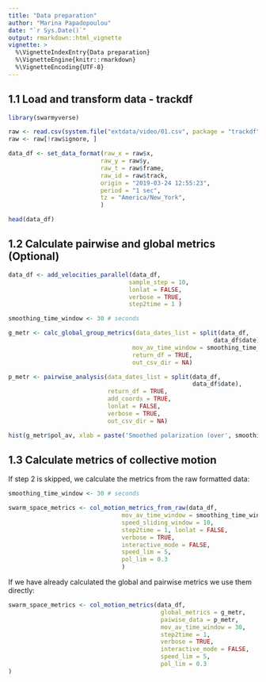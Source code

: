 ```yaml
---
title: "Data preparation"
author: "Marina Papadopoulou"
date: "`r Sys.Date()`"
output: rmarkdown::html_vignette
vignette: >
  %\VignetteIndexEntry{Data preparation}
  %\VignetteEngine{knitr::rmarkdown}
  %\VignetteEncoding{UTF-8}
---
```


## 1.1 Load and transform data - trackdf

```r
library(swarmyverse)

raw <- read.csv(system.file("extdata/video/01.csv", package = "trackdf"))
raw <- raw[!raw$ignore, ]

data_df <- set_data_format(raw_x = raw$x,
                          raw_y = raw$y,
                          raw_t = raw$frame,
                          raw_id = raw$track,
                          origin = "2019-03-24 12:55:23",
                          period = "1 sec",
                          tz = "America/New_York",
                          )

head(data_df)
```

## 1.2 Calculate pairwise and global metrics (Optional)


```r

data_df <- add_velocities_parallel(data_df, 
                                  sample_step = 10, 
                                  lonlat = FALSE, 
                                  verbose = TRUE, 
                                  step2time = 1 )

smoothing_time_window <- 30 # seconds

g_metr <- calc_global_group_metrics(data_dates_list = split(data_df, 
                                                          data_df$date),
                                   mov_av_time_window = smoothing_time_window, 
                                   return_df = TRUE,
                                   out_csv_dir = NA)

p_metr <- pairwise_analysis(data_dates_list = split(data_df,
                                                    data_df$date), 
                            return_df = TRUE, 
                            add_coords = TRUE,
                            lonlat = FALSE,
                            verbose = TRUE,
                            out_csv_dir = NA)

hist(g_metr$pol_av, xlab = paste('Smoothed polarization (over', smoothing_time_window, 'seconds)'), main = 'Polarization')

```

## 1.3 Calculate metrics of collective motion

If step 2 is skipped, we calculate the metrics from the raw formatted data:
```r

smoothing_time_window <- 30 # seconds

swarm_space_metrics <- col_motion_metrics_from_raw(data_df,
                                mov_av_time_window = smoothing_time_window,
                                speed_sliding_window = 10, 
                                step2time = 1, lonlat = FALSE,
                                verbose = TRUE,
                                interactive_mode = FALSE,
                                speed_lim = 5,
                                pol_lim = 0.3
                                )

```
If we have already calculated the global and pairwise metrics we use them directly:

```r

swarm_space_metrics <- col_motion_metrics(data_df, 
                                           global_metrics = g_metr,
                                           paiwise_data = p_metr,
                                           mov_av_time_window = 30,
                                           step2time = 1,
                                           verbose = TRUE,
                                           interactive_mode = FALSE,
                                           speed_lim = 5,
                                           pol_lim = 0.3
)

```
